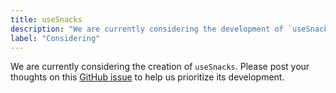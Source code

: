 ```yaml
---
title: useSnacks
description: "We are currently considering the development of `useSnacks`."
label: "Considering"
---
```


We are currently considering the creation of `useSnacks`. Please post your thoughts on this [GitHub issue](https://github.com/hirotomoyamada/yamada-ui/issues/497) to help us prioritize its development.
